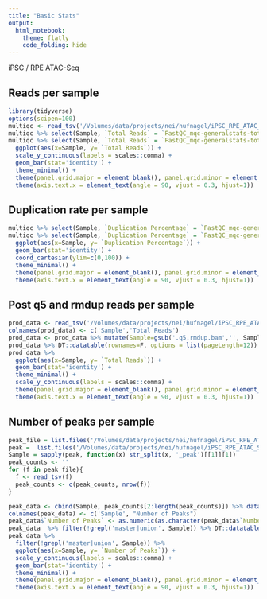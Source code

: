 ```yaml
---
title: "Basic Stats"
output: 
  html_notebook:
    theme: flatly
    code_folding: hide
---
```


iPSC / RPE ATAC-Seq

## Reads per sample
```r
library(tidyverse)
options(scipen=100)
multiqc <- read_tsv('/Volumes/data/projects/nei/hufnagel/iPSC_RPE_ATAC_Seq/fastqc/multiqc/multiqc_data/multiqc_general_stats.txt')
multiqc %>% select(Sample, `Total Reads` = `FastQC_mqc-generalstats-total_sequences`) %>% DT::datatable(rownames=F, options = list(pageLength=12))
multiqc %>% select(Sample, `Total Reads` = `FastQC_mqc-generalstats-total_sequences`) %>% 
  ggplot(aes(x=Sample, y= `Total Reads`)) + 
  scale_y_continuous(labels = scales::comma) +
  geom_bar(stat='identity') + 
  theme_minimal() +
  theme(panel.grid.major = element_blank(), panel.grid.minor = element_blank()) + 
  theme(axis.text.x = element_text(angle = 90, vjust = 0.3, hjust=1))
```
## Duplication rate per sample
```r
multiqc %>% select(Sample, `Duplication Percentage` = `FastQC_mqc-generalstats-percent_duplicates`) %>% DT::datatable(rownames=F, options = list(pageLength=12))
multiqc %>% select(Sample, `Duplication Percentage` = `FastQC_mqc-generalstats-percent_duplicates`) %>% 
  ggplot(aes(x=Sample, y= `Duplication Percentage`)) + 
  geom_bar(stat='identity') + 
  coord_cartesian(ylim=c(0,100)) +
  theme_minimal() +
  theme(panel.grid.major = element_blank(), panel.grid.minor = element_blank()) + 
  theme(axis.text.x = element_text(angle = 90, vjust = 0.3, hjust=1))
```

## Post q5 and rmdup reads per sample
```r
prod_data <- read_tsv('/Volumes/data/projects/nei/hufnagel/iPSC_RPE_ATAC_Seq/metrics/reads_by_sample.txt', col_names = F)
colnames(prod_data) <- c('Sample','Total Reads')
prod_data <- prod_data %>% mutate(Sample=gsub('.q5.rmdup.bam','', Sample))
prod_data %>% DT::datatable(rownames=F, options = list(pageLength=12))
prod_data %>% 
  ggplot(aes(x=Sample, y= `Total Reads`)) + 
  geom_bar(stat='identity') + 
  theme_minimal() +
  scale_y_continuous(labels = scales::comma) +
  theme(panel.grid.major = element_blank(), panel.grid.minor = element_blank()) + 
  theme(axis.text.x = element_text(angle = 90, vjust = 0.3, hjust=1))
```
## Number of peaks per sample
```r
peak_file = list.files('/Volumes/data/projects/nei/hufnagel/iPSC_RPE_ATAC_Seq/macs_peak/', pattern='*peaks.blackListed.narrowPeak', full.names = T)
peak =  list.files('/Volumes/data/projects/nei/hufnagel/iPSC_RPE_ATAC_Seq/macs_peak/', pattern='*peaks.blackListed.narrowPeak', full.names = F)
Sample = sapply(peak, function(x) str_split(x, '_peak')[[1]][1])
peak_counts <- ''
for (f in peak_file){
  f <- read_tsv(f)
  peak_counts <- c(peak_counts, nrow(f))
}

peak_data <- cbind(Sample, peak_counts[2:length(peak_counts)]) %>% data.frame()
colnames(peak_data) <- c('Sample', "Number of Peaks")
peak_data$`Number of Peaks` <- as.numeric(as.character(peak_data$`Number of Peaks`))
peak_data  %>% filter(!grepl('master|union', Sample)) %>% DT::datatable(rownames = F, options = list(pageLength=12))
peak_data %>%  
  filter(!grepl('master|union', Sample)) %>% 
  ggplot(aes(x=Sample, y= `Number of Peaks`)) + 
  scale_y_continuous(labels = scales::comma) +
  geom_bar(stat='identity') + 
  theme_minimal() +
  theme(panel.grid.major = element_blank(), panel.grid.minor = element_blank()) + 
  theme(axis.text.x = element_text(angle = 90, vjust = 0.3, hjust=1))
```